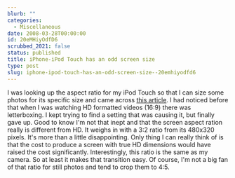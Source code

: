 ```yaml
---
blurb: ""
categories:
  - Miscellaneous
date: 2008-03-28T00:00:00
id: 20eMHiyOdfD6
scrubbed_2021: false
status: published
title: iPhone-iPod Touch has an odd screen size
type: post
slug: iphone-ipod-touch-has-an-odd-screen-size--20emhiyodfd6
---
```


I was looking up the aspect ratio for my iPod Touch so that I can
size some photos for its specific size and came across
[this article](http://crave.cnet.com/8301-1_105-9677969-1.html). I
had noticed before that when I was watching HD formatted videos
(16:9) there was letterboxing. I kept trying to find a setting that
was causing it, but finally gave up. Good to know I'm not that
inept and that the screen aspect ration really is different from
HD. It weighs in with a 3:2 ratio from its 480x320 pixels. It's
more than a little disappointing. Only thing I can really think of
is that the cost to produce a screen with true HD dimensions would
have raised the cost significantly. Interestingly, this ratio is
the same as my camera. So at least it makes that transition easy.
Of course, I'm not a big fan of that ratio for still photos and
tend to crop them to 4:5.